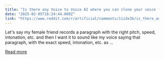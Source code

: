 ```yaml
---
title: "Is there any Voice to Voice AI where you can clone your voice for the output voice?"
date: "2025-02-05T16:24:44.000Z"
link: "https://www.reddit.com/r/artificial/comments/1iidx3b/is_there_any_voice_to_voice_ai_where_you_can/"
---
```


Let's say my female friend records a paragraph with the right pitch, speed, intonation, etc. and then I want it to sound like my voice saying that paragraph, with the exact speed, intonation, etc. as ...

[Read more](https://www.reddit.com/r/artificial/comments/1iidx3b/is_there_any_voice_to_voice_ai_where_you_can/)
